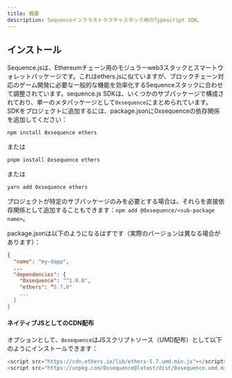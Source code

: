 ```yaml
---
title: 概要
description: Sequenceインフラストラクチャスタック用のTypescript SDK。
---
```


## インストール

Sequence.jsは、Ethereumチェーン用のモジュラーweb3スタックとスマートウォレットパッケージです。これはethers.jsに似ていますが、ブロックチェーン対応のゲーム開発に必要な一般的な機能を効率化するSequenceスタックに合わせて調整されています。sequence.js SDKは、いくつかのサブパッケージで構成されており、単一のメタパッケージとして`0xsequence`にまとめられています。
SDKをプロジェクトに追加するには、package.jsonに0xsequenceの依存関係を追加してください：

```sh
npm install 0xsequence ethers
```

または

```sh
pnpm install 0xsequence ethers
```

または

```sh
yarn add 0xsequence ethers
```

プロジェクトが特定のサブパッケージのみを必要とする場合は、それらを直接依存関係として追加することもできます：`npm add @0xsequence/<sub-package name>`。

package.jsonは以下のようになるはずです（実際のバージョンは異なる場合があります）：

```json
{
  "name": "my-dapp",
  ...
  "dependencies": {
    "0xsequence": "^1.0.0",
    "ethers": ^5.7.0"
    ...
  }
}
```

#### ネイティブJSとしてのCDN配布

オプションとして、`0xsequence`はJSスクリプトソース（UMD配布）として以下のようにインストールできます：

```js
<script src="https://cdn.ethers.io/lib/ethers-5.7.umd.min.js"></script>
<script src="https://unpkg.com/0xsequence@latest/dist/0xsequence.umd.min.js"></script>
```
